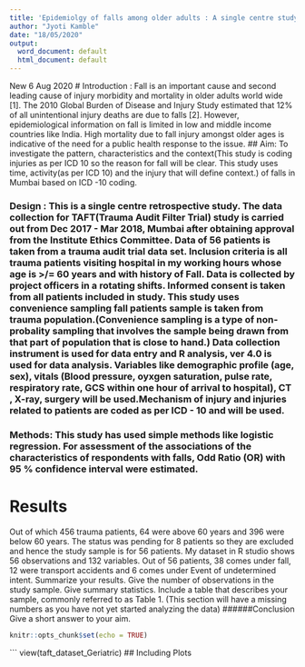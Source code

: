 ---
title: 'Epidemiolgy of falls among older adults : A single centre study from Mumbai'(As majority of old patients are from fall category (38/56).So my study title is like this)
author: "Jyoti Kamble"
date: "18/05/2020"
output:
  word_document: default
  html_document: default
---
New 6 Aug 2020
# Introduction :  Fall is an important cause and second leading cause  of injury morbidity and mortality in older adults world wide [1]. The 2010 Global Burden of Disease and Injury Study estimated that 12% of all unintentional injury deaths are due to falls [2]. However, epidemiological information on fall is limited in low and middle income countries like India. High mortality due to fall injury amongst older ages is indicative of the need for a public health response to the issue.
## Aim: To investigate the pattern, characteristics and the context(This study is coding injuries as per ICD 10 so the reason for fall will be clear. This study uses time, activity(as per ICD 10) and the injury that will define context.) of falls in Mumbai based on ICD -10 coding.

### Design : This is a single centre retrospective study. The data collection for TAFT(Trauma Audit Filter Trial) study  is carried out from Dec 2017 - Mar 2018, Mumbai after obtaining approval from the Institute Ethics Committee. Data of 56 patients is taken from a trauma audit trial data set. Inclusion criteria is all trauma patients visiting hospital in my working hours whose age is >/= 60 years and with history of Fall. Data is collected by project officers in a rotating shifts. Informed consent is taken from all patients included in study. This study uses convenience sampling fall patients sample is taken from trauma population.(Convenience sampling is a type of non-probality sampling that involves the sample being drawn from that part of population that is close to hand.) Data collection instrument is used for data entry and R analysis, ver 4.0 is used for data analysis. Variables like demographic profile (age, sex), vitals (Blood pressure, oyxgen saturation, pulse rate, respiratory rate, GCS within one hour of arrival to hospital), CT , X-ray, surgery will be used.Mechanism of injury and injuries related to patients are coded as per ICD - 10 and will be used. 
### Methods: This study has used simple methods like logistic regression. For  assessment of the associations of the characteristics of respondents with falls, Odd Ratio (OR) with 95 % confidence interval were estimated.
# Results
Out of which 456 trauma patients, 64 were above 60 years and 396 were below 60 years. The  status was pending for 8 patients so they are excluded and hence the study sample is for 56 patients. My dataset in R studio shows 56 observations and 132 variables.  Out of 56 patients, 38 comes under fall, 12 were transport accidents and 6 comes under Event of undetermined intent. Summarize your results. Give the number of observations in the study sample. Give summary statistics. Include a table that describes your sample, commonly referred to as Table 1. (This section will have a missing numbers as you have not yet started analyzing the data)
 ######Conclusion
Give a short answer to your aim.

```{r setup, include=FALSE}
knitr::opts_chunk$set(echo = TRUE)
```


```
view(taft_dataset_Geriatric)
## Including Plots

